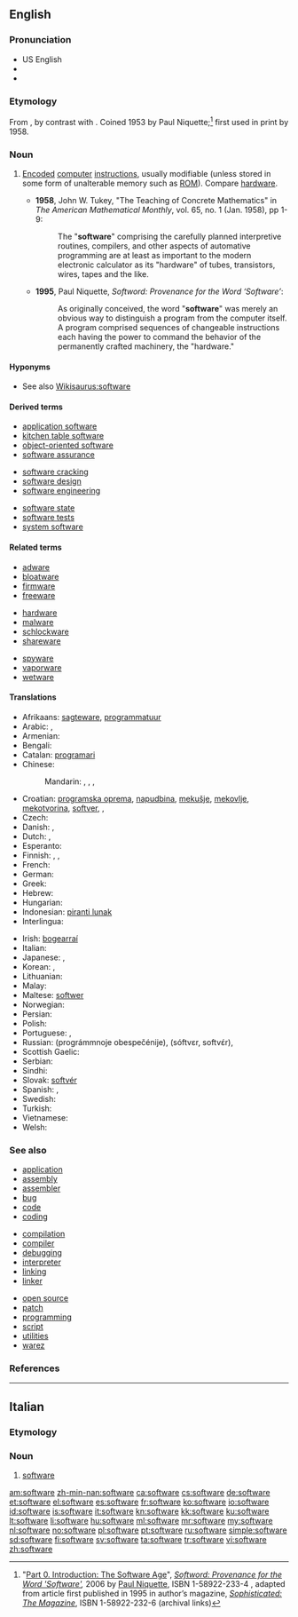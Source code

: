 {{also|Software}}
==English==

===Pronunciation===
* US English {{X-SAMPA|/"sOft%wEr\/}}
* {{IPA|[ˈsɔftˌwɛɹ]}}
* {{audio|en-us-software.ogg|Audio (US)}}

===Etymology===
From {{suffix|soft|ware|lang=en}}, by contrast with {{term|hardware||the computer itself|lang=en}}. Coined 1953 by Paul Niquette;<ref>"[http://niquette.com/books/softword/part0.htm Part 0. Introduction: The Software Age]", ''[http://web.archive.org/web/20110716122819/http://www.niquette.com/books/softword/tocsoft.html Softword: Provenance for the Word 'Software'],'' 2006 by [http://web.archive.org/web/20081203022004/http://niquette.com/paul/paulhome.html Paul Niquette], ISBN 1-58922-233-4 , adapted from article first published in 1995 in author’s magazine, ''[http://web.archive.org/web/20100922062359/http://www.niquette.com/books/sophmag/tocsoph.html Sophisticated: The Magazine]'', ISBN 1-58922-232-6 (archival links)</ref> first used in print by {{w|John Tukey}} 1958.

===Noun===
{{wikipedia|dab=software (disambiguation)|software}}
{{en-noun|-}}

# {{computing}} [[encode|Encoded]] [[computer]] [[instructions]], usually modifiable (unless stored in some form of unalterable memory such as [[ROM]]). Compare [[hardware]].
#* '''1958''', John W. Tukey, "The Teaching of Concrete Mathematics" in ''The American Mathematical Monthly'', vol. 65, no. 1 (Jan. 1958), pp 1-9:
#*: The "'''software'''" comprising the carefully planned interpretive routines, compilers, and other aspects of automative programming are at least as important to the modern electronic calculator as its "hardware" of tubes, transistors, wires, tapes and the like.
#* '''1995''', Paul Niquette, ''Softword: Provenance for the Word ‘Software’'':
#*: As originally conceived, the word "'''software'''" was merely an obvious way to distinguish a program from the computer itself. A program comprised sequences of changeable instructions each having the power to command the behavior of the permanently crafted machinery, the "hardware."

====Hyponyms====
* See also [[Wikisaurus:software]]

====Derived terms====
{{rel-top3|Terms derived from "software"}}
* [[application software]]
* [[kitchen table software]]
* [[object-oriented software]]
* [[software assurance]]
{{rel-mid3}}
* [[software cracking]]
* [[software design]]
* [[software engineering]]
{{rel-mid3}}
* [[software state]]
* [[software tests]]
* [[system software]]
{{rel-bottom}}

====Related terms====
{{rel-top3|Terms etymologically related to "software"}}
* [[adware]]
* [[bloatware]]
* [[firmware]]
* [[freeware]]
{{rel-mid3}}
* [[hardware]]
* [[malware]]
* [[schlockware]]
* [[shareware]]
{{rel-mid3}}
* [[spyware]]
* [[vaporware]]
* [[wetware]]
{{rel-bottom}}

====Translations====
{{trans-top|encoded computer instructions}}
* Afrikaans: [[sagteware]], [[programmatuur]]
* Arabic: {{t-|ar|برمجيات}}, {{t-|ar|برامج الحاسب|m|p|tr=baraamij al-Haasib|sc=Arab}}
* Armenian: {{t-|hy|ծրագրային ապահովում|tr=cragrayin apahovum|sc=Armn}}
* Bengali: {{t-|bn|সফটওয়্যার|tr=sôphţ-owar|sc=Beng|xs=Bengali}}
* Catalan: [[programari]] {{m}}
* Chinese:
*: Mandarin: {{t-|cmn|軟件|sc=Hani}},  {{t-|cmn|软件|tr=ruǎnjiàn|sc=Hani}},  {{qualifier|Taiwan}} {{t-|cmn|軟體|sc=Hani}},  {{t-|cmn|软体|tr=ruǎntǐ|sc=Hani}}
* Croatian: [[programska oprema]], [[napudbina]], [[mekušje]], [[mekovlje]], [[mekotvorina]], [[softver]], {{t-|hr|programska potpora|f}}, {{t-|hr|programska podrška|f}}
* Czech: {{t+|cs|software|m}}
* Danish: {{t-|da|software|g}}, {{t-|da|programmel|g}}
* Dutch: {{t+|nl|software|m}}, {{t+|nl|programmatuur|m}}
* Esperanto: {{t-|eo|programaro}}
* Finnish: {{t+|fi|ohjelmisto}}, {{t+|fi|tietokoneohjelma}}, {{t-|fi|softa}}
* French: {{t+|fr|logiciel|m}}
* German: {{t+|de|Software|f}}
* Greek: {{t+|el|λογισμικό|n|tr=logismikó}}
* Hebrew: {{t-|he|תוכנה|f}}
* Hungarian: {{t+|hu|szoftver}}
* Indonesian: [[piranti lunak]]
* Interlingua: {{t-|ia|software|xs=Interlingua}}
{{trans-mid}}
* Irish: [[bogearraí]] {{m|p}}
* Italian: {{t+|it|software|m}}
* Japanese: {{t+|ja|ソフトウェア|tr=sofutou~ea}}, {{t-|ja|ソフト|tr=sofuto}}
* Korean: {{t+|ko|소프트웨어|tr=sopeuteuweeo|sc=Hang}},  {{t-|ko|무른모|tr=mureunmo|sc=Hang}}
* Lithuanian: {{t-|lt|Programinė įranga|f|xs=Lithuanian}}
* Malay: {{t+|ms|perisian}}
* Maltese: [[softwer]] {{m}}
* Norwegian: {{t-|no|programvare|m|f}}
* Persian: {{t+|fa|نرم افزار|tr=narmafzar|xs=Persian}}
* Polish: {{t+|pl|oprogramowanie|n}}
* Portuguese: {{t+|pt|software|m}}, {{t+|pt|programa|m}}
* Russian: {{t-|ru|программное обеспечение|n}} (prográmmnoje obespečénije), {{t-|ru|софтвер|n|m}} (sóftvɛr, softvɛ́r), {{t-|ru|ПО|n|tr=pe-ó|sc=Cyrl}}
* Scottish Gaelic: {{t-|gd|bathar-bog|m|xs=Scottish Gaelic}}
* Serbian: {{t-|sr|softver}}
* Sindhi: {{sd-Arab|[[منطقگري]]}} {{f}}
* Slovak: [[softvér]]
* Spanish: {{t+|es|software|m}}, {{t+|es|programa|m}}
* Swedish: {{t+|sv|mjukvara|c}}
* Turkish: {{t+|tr|yazılım}}
* Vietnamese: {{t+|vi|phần mềm|xs=Vietnamese}}
* Welsh: {{t-|cy|meddalwedd|f|xs=Welsh}}
{{trans-bottom}}

===See also===
{{top3}}
* [[application]]
* [[assembly]]
* [[assembler]]
* [[bug]]
* [[code]]
* [[coding]]
{{mid3}}
* [[compilation]]
* [[compiler]]
* [[debugging]]
* [[interpreter]]
* [[linking]]
* [[linker]]
{{mid3}}
* [[open source]]
* [[patch]]
* [[programming]]
* [[script]]
* [[utilities]]
* [[warez]]
{{bottom}}

===References===
<references/>

----

==Italian==

===Etymology===
{{etyl|en|it}}

===Noun===
{{head|it|noun|g=m}} {{inv}}

# {{computing|lang=it}} [[#English|software]]

[[am:software]]
[[zh-min-nan:software]]
[[ca:software]]
[[cs:software]]
[[de:software]]
[[et:software]]
[[el:software]]
[[es:software]]
[[fr:software]]
[[ko:software]]
[[io:software]]
[[id:software]]
[[is:software]]
[[it:software]]
[[kn:software]]
[[kk:software]]
[[ku:software]]
[[lt:software]]
[[li:software]]
[[hu:software]]
[[ml:software]]
[[mr:software]]
[[my:software]]
[[nl:software]]
[[no:software]]
[[pl:software]]
[[pt:software]]
[[ru:software]]
[[simple:software]]
[[sd:software]]
[[fi:software]]
[[sv:software]]
[[ta:software]]
[[tr:software]]
[[vi:software]]
[[zh:software]]